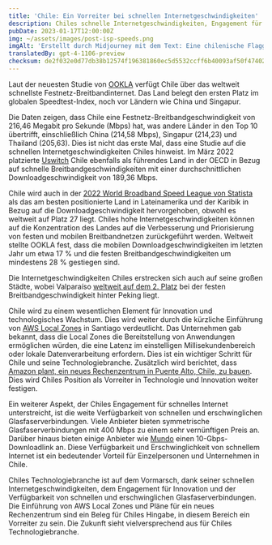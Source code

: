 ```yaml
---
title: 'Chile: Ein Vorreiter bei schnellen Internetgeschwindigkeiten'
description: Chiles schnelle Internetgeschwindigkeiten, Engagement für Innovation und die Verfügbarkeit von erschwinglichem Glasfaserinternet positionieren das Land als Vorreiter in der Technologiebranche.
pubDate: 2023-01-17T12:00:00Z
img: ~/assets/images/post-isp-speeds.png
imgAlt: 'Erstellt durch Midjourney mit dem Text: Eine chilenische Flagge aus Glasfaserkabeln, Tech-Konzeptkunst, Chile, hochauflösend, detailliert, realistisch, farbenfroh, hoffnungsvoll --v 4 --ar 3:2'
translatedBy: gpt-4-1106-preview
checksum: de2f032e0d77db38b12574f196381860ec5d5532ccff6b40093af50f47402b97
---
```


Laut der neuesten Studie von [OOKLA](https://www.ookla.com/articles/global-index-internet-speed-growth-2022) verfügt Chile über das weltweit schnellste Festnetz-Breitbandinternet. Das Land belegt den ersten Platz im globalen Speedtest-Index, noch vor Ländern wie China und Singapur.

Die Daten zeigen, dass Chile eine Festnetz-Breitbandgeschwindigkeit von 216,46 Megabit pro Sekunde (Mbps) hat, was andere Länder in den Top 10 übertrifft, einschließlich China (214,58 Mbps), Singapur (214,23) und Thailand (205,63). Dies ist nicht das erste Mal, dass eine Studie auf die schnellen Internetgeschwindigkeiten Chiles hinweist. Im März 2022 platzierte [Uswitch](https://www.uswitch.com/broadband/global-broadband-index/) Chile ebenfalls als führendes Land in der OECD in Bezug auf schnelle Breitbandgeschwindigkeiten mit einer durchschnittlichen Downloadgeschwindigkeit von 189,36 Mbps.

Chile wird auch in der [2022 World Broadband Speed League von Statista](https://es.statista.com/grafico/18015/paises-latinoamericanos-con-mejor-velocidad-de-internet/) als das am besten positionierte Land in Lateinamerika und der Karibik in Bezug auf die Downloadgeschwindigkeit hervorgehoben, obwohl es weltweit auf Platz 27 liegt. Chiles hohe Internetgeschwindigkeiten können auf die Konzentration des Landes auf die Verbesserung und Priorisierung von festen und mobilen Breitbandnetzen zurückgeführt werden. Weltweit stellte OOKLA fest, dass die mobilen Downloadgeschwindigkeiten im letzten Jahr um etwa 17 % und die festen Breitbandgeschwindigkeiten um mindestens 28 % gestiegen sind.

Die Internetgeschwindigkeiten Chiles erstrecken sich auch auf seine großen Städte, wobei Valparaíso [weltweit auf dem 2. Platz](https://www.ookla.com/articles/global-index-cities-announcement) bei der festen Breitbandgeschwindigkeit hinter Peking liegt.

Chile wird zu einem wesentlichen Element für Innovation und technologisches Wachstum. Dies wird weiter durch die kürzliche Einführung von [AWS Local Zones](https://www.datacenterdynamics.com/en/news/aws-launches-local-zones-in-perth-and-santiago/) in Santiago verdeutlicht. Das Unternehmen gab bekannt, dass die Local Zones die Bereitstellung von Anwendungen ermöglichen würden, die eine Latenz im einstelligen Millisekundenbereich oder lokale Datenverarbeitung erfordern. Dies ist ein wichtiger Schritt für Chile und seine Technologiebranche. Zusätzlich wird berichtet, dass [Amazon plant, ein neues Rechenzentrum in Puente Alto, Chile, zu bauen](https://www.biobiochile.cl/noticias/economia/negocios-y-empresas/2022/07/27/amazon-inicia-solicitud-para-la-construccion-de-un-datacenter-en-puente-alto.shtml). Dies wird Chiles Position als Vorreiter in Technologie und Innovation weiter festigen.

Ein weiterer Aspekt, der Chiles Engagement für schnelles Internet unterstreicht, ist die weite Verfügbarkeit von schnellen und erschwinglichen Glasfaserverbindungen. Viele Anbieter bieten symmetrische Glasfaserverbindungen mit 400 Mbps zu einem sehr vernünftigen Preis an. Darüber hinaus bieten einige Anbieter wie [Mundo](https://www.tumundo.cl/fibra-10g/) einen 10-Gbps-Downloadlink an. Diese Verfügbarkeit und Erschwinglichkeit von schnellem Internet ist ein bedeutender Vorteil für Einzelpersonen und Unternehmen in Chile.

Chiles Technologiebranche ist auf dem Vormarsch, dank seiner schnellen Internetgeschwindigkeiten, dem Engagement für Innovation und der Verfügbarkeit von schnellen und erschwinglichen Glasfaserverbindungen. Die Einführung von AWS Local Zones und Pläne für ein neues Rechenzentrum sind ein Beleg für Chiles Hingabe, in diesem Bereich ein Vorreiter zu sein. Die Zukunft sieht vielversprechend aus für Chiles Technologiebranche.
